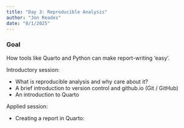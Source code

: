 ```yaml
---
title: "Day 3: Reproducible Analysis"
author: "Jon Reades"
date: "8/1/2025"
---
```


::: {.callout-tip}

### Goal

How tools like Quarto and Python can make report-writing 'easy'.

:::
 
Introductory session:

- What is reproducible analysis and why care about it?
- A brief introduction to version control and github.io (Git / GitHub)
- An introduction to Quarto
 
Applied session:

- Creating a report in Quarto:
 
